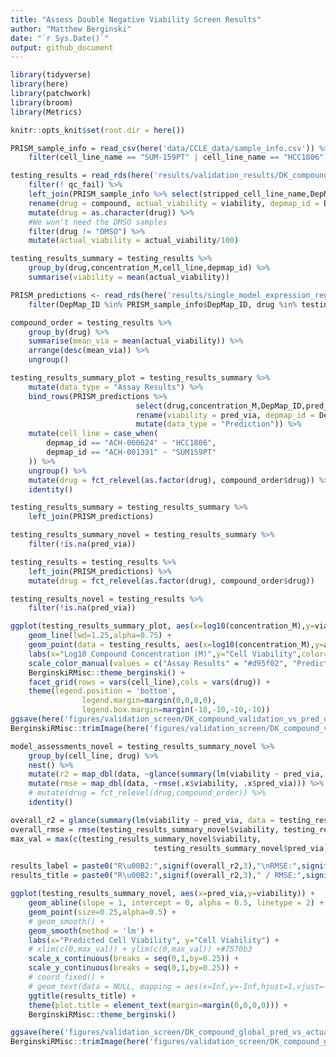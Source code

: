 ```yaml
---
title: "Assess Double Negative Viability Screen Results"
author: "Matthew Berginski"
date: "`r Sys.Date()`"
output: github_document
---
```


```r
library(tidyverse)
library(here)
library(patchwork)
library(broom)
library(Metrics)

knitr::opts_knit$set(root.dir = here())
```

```r
PRISM_sample_info = read_csv(here('data/CCLE_data/sample_info.csv')) %>%
	filter(cell_line_name == "SUM-159PT" | cell_line_name == "HCC1806") 

testing_results = read_rds(here('results/validation_results/DK_compound_validation_screen.rds')) %>% 
	filter(! qc_fail) %>% 
	left_join(PRISM_sample_info %>% select(stripped_cell_line_name,DepMap_ID), by=c('cell_line'='stripped_cell_line_name')) %>%
	rename(drug = compound, actual_viability = viability, depmap_id = DepMap_ID) %>%
	mutate(drug = as.character(drug)) %>%
	#We won't need the DMSO samples
	filter(drug != "DMSO") %>%
	mutate(actual_viability = actual_viability/100)

testing_results_summary = testing_results %>%
	group_by(drug,concentration_M,cell_line,depmap_id) %>%
	summarise(viability = mean(actual_viability))

PRISM_predictions <- read_rds(here('results/single_model_expression_regression/DK_compound_model_preds.rds')) %>% 
	filter(DepMap_ID %in% PRISM_sample_info$DepMap_ID, drug %in% testing_results$drug)

compound_order = testing_results %>%
	group_by(drug) %>%
	summarise(mean_via = mean(actual_viability)) %>%
	arrange(desc(mean_via)) %>%
	ungroup()
```

```r
testing_results_summary_plot = testing_results_summary %>% 
	mutate(data_type = "Assay Results") %>%
	bind_rows(PRISM_predictions %>% 
							select(drug,concentration_M,DepMap_ID,pred_via) %>%
							rename(viability = pred_via, depmap_id = DepMap_ID) %>%
							mutate(data_type = "Prediction")) %>%
	mutate(cell_line = case_when(
		depmap_id == "ACH-000624" ~ "HCC1806",
		depmap_id == "ACH-001391" ~ "SUM159PT"
	)) %>%
	ungroup() %>%
	mutate(drug = fct_relevel(as.factor(drug), compound_order$drug)) %>%
	identity()
```


```r
testing_results_summary = testing_results_summary %>%
	left_join(PRISM_predictions)

testing_results_summary_novel = testing_results_summary %>%
	filter(!is.na(pred_via))

testing_results = testing_results %>% 
	left_join(PRISM_predictions) %>%
	mutate(drug = fct_relevel(as.factor(drug), compound_order$drug))

testing_results_novel = testing_results %>%
	filter(!is.na(pred_via))
```

```r
ggplot(testing_results_summary_plot, aes(x=log10(concentration_M),y=viability, color=data_type)) +
	geom_line(lwd=1.25,alpha=0.75) +
	geom_point(data = testing_results, aes(x=log10(concentration_M),y=actual_viability, color="Assay Results"), alpha=0.25) +
	labs(x="Log10 Compound Concentration (M)",y="Cell Viability",color='') +
	scale_color_manual(values = c("Assay Results" = "#d95f02", "Prediction" = "#7570b3")) +
	BerginskiRMisc::theme_berginski() +
	facet_grid(rows = vars(cell_line),cols = vars(drug)) +
	theme(legend.position = 'bottom',
				legend.margin=margin(0,0,0,0), 
				legend.box.margin=margin(-10,-10,-10,-10))
ggsave(here('figures/validation_screen/DK_compound_validation_vs_pred_or_PRISM.png'),height=3,width=8)
BerginskiRMisc::trimImage(here('figures/validation_screen/DK_compound_validation_vs_pred_or_PRISM.png'))
```

```r
model_assessments_novel = testing_results_summary_novel %>%
	group_by(cell_line, drug) %>%
	nest() %>%
	mutate(r2 = map_dbl(data, ~glance(summary(lm(viability ~ pred_via, data=.x)))$r.squared)) %>%
	mutate(rmse = map_dbl(data, ~rmse(.x$viability, .x$pred_via))) %>%
	# mutate(drug = fct_relevel(drug,compound_order)) %>%
	identity()

```

```r
overall_r2 = glance(summary(lm(viability ~ pred_via, data = testing_results_summary_novel)))$r.squared
overall_rmse = rmse(testing_results_summary_novel$viability, testing_results_summary_novel$pred_via)
max_val = max(c(testing_results_summary_novel$viability,
								testing_results_summary_novel$pred_via))

results_label = paste0("R\u00B2:",signif(overall_r2,3),"\nRMSE:",signif(overall_rmse,3))
results_title = paste0("R\u00B2:",signif(overall_r2,3)," / RMSE:",signif(overall_rmse,3))

ggplot(testing_results_summary_novel, aes(x=pred_via,y=viability)) + 
	geom_abline(slope = 1, intercept = 0, alpha = 0.5, linetype = 2) +
	geom_point(size=0.25,alpha=0.5) + 
	# geom_smooth() +
	geom_smooth(method = 'lm') +
	labs(x="Predicted Cell Viability", y="Cell Viability") +
	# xlim(c(0,max_val)) + ylim(c(0,max_val)) +#7570b3
	scale_x_continuous(breaks = seq(0,1,by=0.25)) +
	scale_y_continuous(breaks = seq(0,1,by=0.25)) +
	# coord_fixed() +
	# geom_text(data = NULL, mapping = aes(x=Inf,y=-Inf,hjust=1,vjust=-0.2), label=results_label) +
	ggtitle(results_title) +
	theme(plot.title = element_text(margin=margin(0,0,0,0))) +
	BerginskiRMisc::theme_berginski()

ggsave(here('figures/validation_screen/DK_compound_global_pred_vs_actual.png'), height=3,width=3)
BerginskiRMisc::trimImage(here('figures/validation_screen/DK_compound_global_pred_vs_actual.png'))
```
